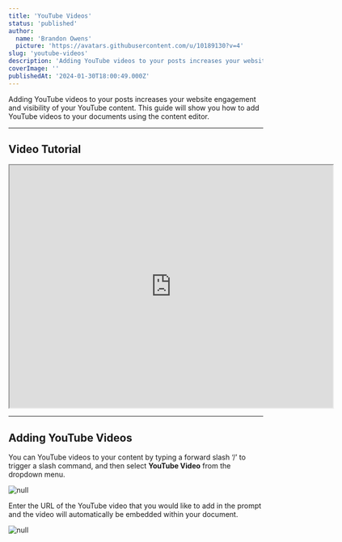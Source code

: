 ```yaml
---
title: 'YouTube Videos'
status: 'published'
author:
  name: 'Brandon Owens'
  picture: 'https://avatars.githubusercontent.com/u/10189130?v=4'
slug: 'youtube-videos'
description: 'Adding YouTube videos to your posts increases your website engagement and visibility of your YouTube content. This guide will show you how to add YouTube videos to your documents using the content editor.'
coverImage: ''
publishedAt: '2024-01-30T18:00:49.000Z'
---
```


Adding YouTube videos to your posts increases your website engagement and visibility of your YouTube content. This guide will show you how to add YouTube videos to your documents using the content editor.

<div data-type="horizontalRule"><hr></div>

## Video Tutorial

<div data-youtube-video=""><iframe width="640" height="480" allowfullscreen="true" autoplay="false" disablekbcontrols="false" enableiframeapi="false" endtime="0" ivloadpolicy="0" loop="false" modestbranding="false" origin="" playlist="" src="https://www.youtube.com/embed/4kQD4sIzZYs?si=8Agz8hvalT37SkkV" start="0"></iframe></div>

<div data-type="horizontalRule"><hr></div>

## Adding YouTube Videos

You can YouTube videos to your content by typing a forward slash ‘/’ to trigger a slash command, and then select **YouTube Video** from the dropdown menu.



<div class="my-8 shadow-xl"><img class="rounded-xl" src="/images/screenshot-2024-01-30-081805-IwNj.png" alt="null"></div>

Enter the URL of the YouTube video that you would like to add in the prompt and the video will automatically be embedded within your document.



<div class="my-8 shadow-xl"><img class="rounded-xl" src="/images/screenshot-2024-01-30-082042-gyNz.png" alt="null"></div>



